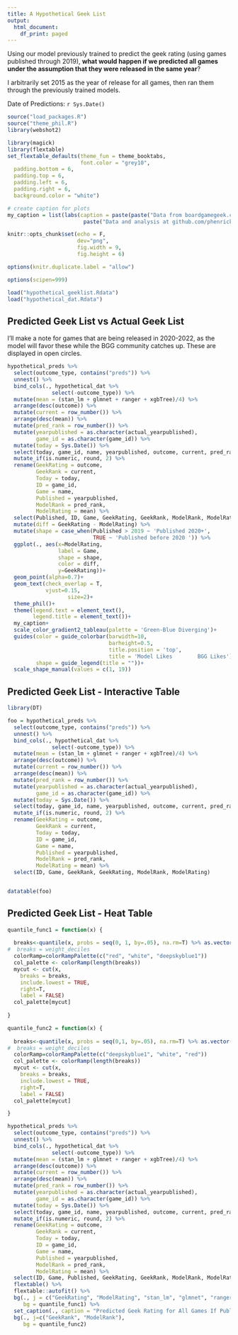 ```yaml
---
title: A Hypothetical Geek List
output:
  html_document:
    df_print: paged
---
```


Using our model previously trained to predict the geek rating (using games published through 2019), **what would happen if we predicted all games under the assumption that they were released in the same year**?

I arbitrarily set 2015 as the year of release for all games, then ran them through the previously trained models.

Date of Predictions: `r Sys.Date()`

```r

source("load_packages.R")
source("theme_phil.R")
library(webshot2)

```

```r

library(magick)
library(flextable)
set_flextable_defaults(theme_fun = theme_booktabs,
                       font.color = "grey10",
  padding.bottom = 6, 
  padding.top = 6,
  padding.left = 6,
  padding.right = 6,
  background.color = "white")

# create caption for plots
my_caption = list(labs(caption = paste(paste("Data from boardgamegeek.com as of", Sys.Date()),
                        paste("Data and analysis at github.com/phenrickson/bgg"), sep="\n")))
```

```r

knitr::opts_chunk$set(echo = F,
                      dev="png",
                      fig.width = 9,
                      fig.height = 6)

options(knitr.duplicate.label = "allow")

options(scipen=999)

```

```r

load("hypothetical_geeklist.Rdata")
load("hypothetical_dat.Rdata")

```

## Predicted Geek List vs Actual Geek List

I'll make a note for games that are being released in 2020-2022, as the model will favor these while the BGG community catches up. These are displayed in open circles.

```r

hypothetical_preds %>%
  select(outcome_type, contains("preds")) %>%
  unnest() %>%
  bind_cols(., hypothetical_dat %>%
              select(-outcome_type)) %>%
  mutate(mean = (stan_lm + glmnet + ranger + xgbTree)/4) %>%
  arrange(desc(outcome)) %>%
  mutate(current = row_number()) %>%
  arrange(desc(mean)) %>%
  mutate(pred_rank = row_number()) %>%
  mutate(yearpublished = as.character(actual_yearpublished),
         game_id = as.character(game_id)) %>%
  mutate(today = Sys.Date()) %>%
  select(today, game_id, name, yearpublished, outcome, current, pred_rank, outcome, mean, stan_lm, glmnet, ranger, xgbTree) %>%
  mutate_if(is.numeric, round, 2) %>%
  rename(GeekRating = outcome,
         GeekRank = current,
         Today = today,
         ID = game_id,
         Game = name,
         Published = yearpublished,
         ModelRank = pred_rank,
         ModelRating = mean) %>%
  select(Published, ID, Game, GeekRating, GeekRank, ModelRank, ModelRating) %>%
  mutate(diff = GeekRating - ModelRating) %>%
  mutate(shape = case_when(Published > 2019 ~ 'Published 2020+',
                           TRUE ~ 'Published before 2020 ')) %>%
  ggplot(., aes(x=ModelRating,
                label = Game,
                shape = shape,
                color = diff,
                y=GeekRating))+
  geom_point(alpha=0.7)+
  geom_text(check_overlap = T,
            vjust=0.15,
                   size=2)+
  theme_phil()+
  theme(legend.text = element_text(),
        legend.title = element_text())+
  my_caption+
  scale_color_gradient2_tableau(palette = 'Green-Blue Diverging')+
  guides(color = guide_colorbar(barwidth=10,
                                barheight=0.5,
                                title.position = 'top',
                                title = 'Model Likes        BGG Likes'),
         shape = guide_legend(title = ""))+
  scale_shape_manual(values = c(1, 19))

```

## Predicted Geek List - Interactive Table

```r
library(DT)

foo = hypothetical_preds %>%
  select(outcome_type, contains("preds")) %>%
  unnest() %>%
  bind_cols(., hypothetical_dat %>%
              select(-outcome_type)) %>%
  mutate(mean = (stan_lm + glmnet + ranger + xgbTree)/4) %>%
  arrange(desc(outcome)) %>%
  mutate(current = row_number()) %>%
  arrange(desc(mean)) %>%
  mutate(pred_rank = row_number()) %>%
  mutate(yearpublished = as.character(actual_yearpublished),
         game_id = as.character(game_id)) %>%
  mutate(today = Sys.Date()) %>%
  select(today, game_id, name, yearpublished, outcome, current, pred_rank, outcome, mean, stan_lm, glmnet, ranger, xgbTree) %>%
  mutate_if(is.numeric, round, 2) %>%
  rename(GeekRating = outcome,
         GeekRank = current,
         Today = today,
         ID = game_id,
         Game = name,
         Published = yearpublished,
         ModelRank = pred_rank,
         ModelRating = mean) %>%
  select(ID, Game, GeekRank, GeekRating, ModelRank, ModelRating)


datatable(foo)

```




## Predicted Geek List - Heat Table

```r

quantile_func1 = function(x) {
  
  breaks<-quantile(x, probs = seq(0, 1, by=.05), na.rm=T) %>% as.vector()
#  breaks = weight_deciles
  colorRamp=colorRampPalette(c("red", "white", "deepskyblue1"))
  col_palette <- colorRamp(length(breaks))
  mycut <- cut(x, 
    breaks = breaks,
    include.lowest = TRUE, 
    right=T,
    label = FALSE)
  col_palette[mycut]
  
}

quantile_func2 = function(x) {
  
  breaks<-quantile(x, probs = seq(0,1, by=.05), na.rm=T) %>% as.vector()
#  breaks = weight_deciles
  colorRamp=colorRampPalette(c("deepskyblue1", "white", "red"))
  col_palette <- colorRamp(length(breaks))
  mycut <- cut(x, 
    breaks = breaks,
    include.lowest = TRUE, 
    right=T,
    label = FALSE)
  col_palette[mycut]

}

hypothetical_preds %>%
  select(outcome_type, contains("preds")) %>%
  unnest() %>%
  bind_cols(., hypothetical_dat %>%
              select(-outcome_type)) %>%
  mutate(mean = (stan_lm + glmnet + ranger + xgbTree)/4) %>%
  arrange(desc(outcome)) %>%
  mutate(current = row_number()) %>%
  arrange(desc(mean)) %>%
  mutate(pred_rank = row_number()) %>%
  mutate(yearpublished = as.character(actual_yearpublished),
         game_id = as.character(game_id)) %>%
  mutate(today = Sys.Date()) %>%
  select(today, game_id, name, yearpublished, outcome, current, pred_rank, outcome, mean, stan_lm, glmnet, ranger, xgbTree) %>%
  mutate_if(is.numeric, round, 2) %>%
  rename(GeekRating = outcome,
         GeekRank = current,
         Today = today,
         ID = game_id,
         Game = name,
         Published = yearpublished,
         ModelRank = pred_rank,
         ModelRating = mean) %>%
  select(ID, Game, Published, GeekRating, GeekRank, ModelRank, ModelRating, stan_lm, glmnet, ranger, xgbTree) %>%
  flextable() %>%
  flextable::autofit() %>%
  bg(., j = c("GeekRating", "ModelRating", "stan_lm", "glmnet", "ranger", "xgbTree"),
     bg = quantile_func1) %>%
  set_caption(., caption = "Predicted Geek Rating for All Games If Published in Same Year") %>%
  bg(., j=c("GeekRank", "ModelRank"),
     bg = quantile_func2)


```


